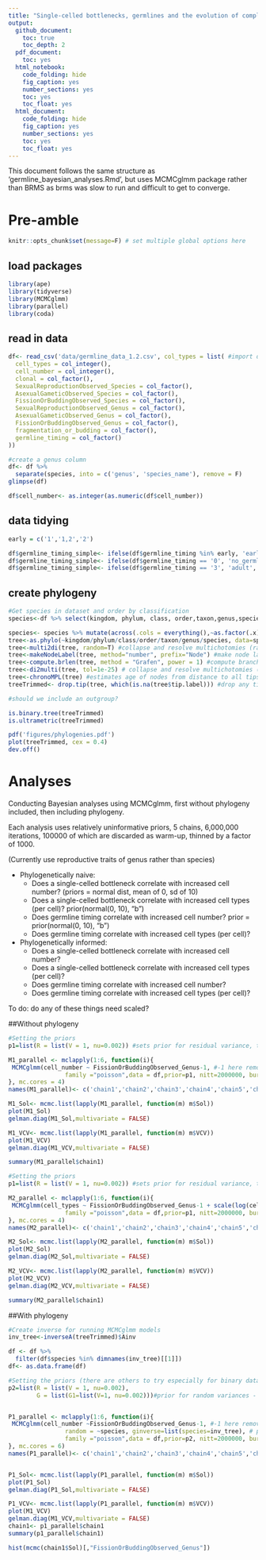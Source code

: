 ```yaml
---
title: "Single-celled bottlenecks, germlines and the evolution of complex multi-cellularity"
output:
  github_document:
    toc: true
    toc_depth: 2
  pdf_document:
    toc: yes
  html_notebook:
    code_folding: hide
    fig_caption: yes
    number_sections: yes
    toc: yes
    toc_float: yes
  html_document:
    code_folding: hide
    fig_caption: yes
    number_sections: yes
    toc: yes
    toc_float: yes
---
```


This document follows the same structure as 'germline_bayesian_analyses.Rmd', but uses MCMCglmm package rather than BRMS as brms was slow to run and difficult to get to converge.


# Pre-amble

```r
knitr::opts_chunk$set(message=F) # set multiple global options here
```

## load packages
```r
library(ape)
library(tidyverse)
library(MCMCglmm)
library(parallel)
library(coda)
```

## read in data 
```r

df<- read_csv('data/germline_data_1.2.csv', col_types = list( #import data with defining column types
  cell_types = col_integer(),
  cell_number = col_integer(),
  clonal = col_factor(),
  SexualReproductionObserved_Species = col_factor(),
  AsexualGameticObserved_Species = col_factor(),
  FissionOrBuddingObserved_Species = col_factor(),
  SexualReproductionObserved_Genus = col_factor(),
  AsexualGameticObserved_Genus = col_factor(),
  FissionOrBuddingObserved_Genus = col_factor(),
  fragmentation_or_budding = col_factor(),
  germline_timing = col_factor()
))

#create a genus column
df<- df %>% 
  separate(species, into = c('genus', 'species_name'), remove = F) 
glimpse(df)

df$cell_number<- as.integer(as.numeric(df$cell_number))
```

## data tidying
```r
early = c('1','1,2','2')

df$germline_timing_simple<- ifelse(df$germline_timing %in% early, 'early', df$germline_timing)  # early germline segregation
df$germline_timing_simple<- ifelse(df$germline_timing == '0', 'no_germline', df$germline_timing_simple) # no germline/soma divide
df$germline_timing_simple<- ifelse(df$germline_timing == '3', 'adult', df$germline_timing_simple) # germline segregated in adult tissues
```

## create phylogeny 
```r
#Get species in dataset and order by classification
species<-df %>% select(kingdom, phylum, class, order,taxon,genus,species) %>% arrange(kingdom, phylum, class, order,taxon,genus,species)

species<- species %>% mutate(across(.cols = everything(),~as.factor(.x))) #make factors
tree<-as.phylo(~kingdom/phylum/class/order/taxon/genus/species, data=species) #draw tree
tree<-multi2di(tree, random=T) #collapse and resolve multichotomies (randomly)
tree<-makeNodeLabel(tree, method="number", prefix="Node") #make node labels
tree<-compute.brlen(tree, method = "Grafen", power = 1) #compute branch lengths
tree<-di2multi(tree, tol=1e-25) # collapse and resolve multichotomies (again?)
tree<-chronoMPL(tree) #estimates age of nodes from distance to all tips
treeTrimmed<- drop.tip(tree, which(is.na(tree$tip.label))) #drop any tips where the label is NA (not sure this is an issue any longer)

#should we include an outgroup? 

is.binary.tree(treeTrimmed)
is.ultrametric(treeTrimmed)

pdf('figures/phylogenies.pdf')
plot(treeTrimmed, cex = 0.4)
dev.off()
```
# Analyses 

Conducting Bayesian analyses using MCMCglmm, first without phylogeny included, then including phylogeny. 

Each analysis uses relatively uninformative priors, 5 chains, 6,000,000 iterations, 100000 of which are discarded as warm-up, thinned by a factor of 1000.

(Currently use reproductive traits of genus rather than species)

* Phylogenetically naive:
  + Does a single-celled bottleneck correlate with increased cell number? (priors = normal dist, mean of 0, sd of 10)
  + Does a single-celled bottleneck correlate with increased cell types (per cell)? prior(normal(0, 10), "b")
  + Does germline timing correlate with increased cell number? prior = prior(normal(0, 10), "b")
  + Does germline timing correlate with increased cell types (per cell)?
  
* Phylogenetically informed:
  + Does a single-celled bottleneck correlate with increased cell number?  
  + Does a single-celled bottleneck correlate with increased cell types (per cell)?
  + Does germline timing correlate with increased cell number?
  + Does germline timing correlate with increased cell types (per cell)?

To do: do any of these things need scaled?



##Without phylogeny
```r
#Setting the priors
p1=list(R = list(V = 1, nu=0.002)) #sets prior for residual variance, the defaults are used as priors for fixed effects (see MCMCglmm course notes)

M1_parallel <- mclapply(1:6, function(i){
 MCMCglmm(cell_number ~ FissionOrBuddingObserved_Genus-1, #-1 here removes the intercept equivalent to 0 in brms
                family ="poisson",data = df,prior=p1, nitt=2000000, burnin=100000, thin=1000,verbose = T,pr=T)
}, mc.cores = 4)
names(M1_parallel)<- c('chain1','chain2','chain3','chain4','chain5','chain6')

M1_Sol<- mcmc.list(lapply(M1_parallel, function(m) m$Sol))
plot(M1_Sol) 
gelman.diag(M1_Sol,multivariate = FALSE)

M1_VCV<- mcmc.list(lapply(M1_parallel, function(m) m$VCV))
plot(M1_VCV) 
gelman.diag(M1_VCV,multivariate = FALSE)

summary(M1_parallel$chain1)
```



```r
#Setting the priors
p1=list(R = list(V = 1, nu=0.002)) #sets prior for residual variance, the defaults are used as priors for fixed effects (see MCMCglmm course notes)

M2_parallel <- mclapply(1:6, function(i){
 MCMCglmm(cell_types ~ FissionOrBuddingObserved_Genus-1 + scale(log(cell_number)), #-1 here removes the intercept equivalent to 0 in brms
                family ="poisson",data = df,prior=p1, nitt=2000000, burnin=100000, thin=1000,verbose = T,pr=T)
}, mc.cores = 4)
names(M2_parallel)<- c('chain1','chain2','chain3','chain4','chain5','chain6')

M2_Sol<- mcmc.list(lapply(M2_parallel, function(m) m$Sol))
plot(M2_Sol) 
gelman.diag(M2_Sol,multivariate = FALSE)

M2_VCV<- mcmc.list(lapply(M2_parallel, function(m) m$VCV))
plot(M2_VCV) 
gelman.diag(M2_VCV,multivariate = FALSE)

summary(M2_parallel$chain1)
```

##With phylogeny

```r
#Create inverse for running MCMCglmm models 
inv_tree<-inverseA(treeTrimmed)$Ainv

df <- df %>%
  filter(df$species %in% dimnames(inv_tree)[[1]])
df<- as.data.frame(df)

#Setting the priors (there are others to try especially for binary data, but these usually work well for other familys)
p2=list(R = list(V = 1, nu=0.002), 
        G = list(G1=list(V=1, nu=0.002)))#prior for random variances - there is G1 because only 1 random effect. If there were 2 it would be G = list(G1=list(V=1, nu=0.002),G2=list(V=1, nu=0.002))


P1_parallel <- mclapply(1:6, function(i){
 MCMCglmm(cell_number ~FissionOrBuddingObserved_Genus-1, #-1 here removes the intercept equivalent to 0 in brms
                random = ~species, ginverse=list(species=inv_tree), # phylogeny modelled by linking species to inverse distance matrix created from phylogeny
                family ="poisson",data = df,prior=p2, nitt=2000000, burnin=100000, thin=1000,verbose = T,pr=T)
}, mc.cores = 6)
names(P1_parallel)<- c('chain1','chain2','chain3','chain4','chain5','chain6')


P1_Sol<- mcmc.list(lapply(P1_parallel, function(m) m$Sol))
plot(P1_Sol) 
gelman.diag(P1_Sol,multivariate = FALSE)

P1_VCV<- mcmc.list(lapply(P1_parallel, function(m) m$VCV))
plot(M1_VCV) 
gelman.diag(M1_VCV,multivariate = FALSE)
chain1<- p1_parallel$chain1
summary(p1_parallel$chain1)

hist(mcmc(chain1$Sol)[,"FissionOrBuddingObserved_Genus"])
```

```r

```

